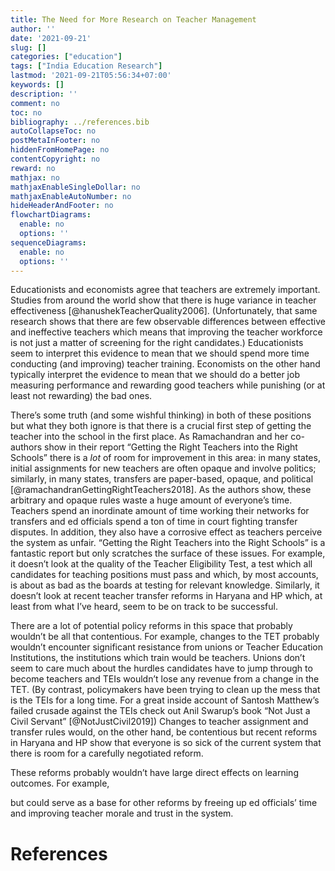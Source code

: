 ---
title: The Need for More Research on Teacher Management
author: ''
date: '2021-09-21'
slug: []
categories: ["education"]
tags: ["India Education Research"]
lastmod: '2021-09-21T05:56:34+07:00'
keywords: []
description: ''
comment: no
toc: no
bibliography: ../references.bib
autoCollapseToc: no
postMetaInFooter: no
hiddenFromHomePage: no
contentCopyright: no
reward: no
mathjax: no
mathjaxEnableSingleDollar: no
mathjaxEnableAutoNumber: no
hideHeaderAndFooter: no
flowchartDiagrams:
  enable: no
  options: ''
sequenceDiagrams:
  enable: no
  options: ''
---

Educationists and economists agree that teachers are extremely important. Studies from around the world show that there is huge variance in teacher effectiveness [@hanushekTeacherQuality2006].  (Unfortunately, that same research shows that there are few observable differences between effective and ineffective teachers which means that improving the teacher workforce is not just a matter of screening for the right candidates.) Educationists seem to interpret this evidence to mean that we should spend more time conducting (and improving) teacher training.  Economists on the other hand typically interpret the evidence to mean that we should do a better job measuring performance and rewarding good teachers while punishing (or at least not rewarding) the bad ones. 

There's some truth (and some wishful thinking) in both of these positions but what they both ignore is that there is a crucial first step of getting the teacher into the school in the first place. As Ramachandran and her co-authors show in their report “Getting the Right Teachers into the Right Schools” there is a *lot* of room for improvement in this area: in many states, initial assignments for new teachers are often opaque and involve politics; similarly, in many states, transfers are paper-based, opaque, and political [@ramachandranGettingRightTeachers2018].  As the authors show, these arbitrary and opaque rules waste a huge amount of everyone’s time. Teachers spend an inordinate amount of time working their networks for transfers and ed officials spend a ton of time in court fighting transfer disputes. 
In addition, they also have a corrosive effect as teachers perceive the system as unfair. 
“Getting the Right Teachers into the Right Schools” is a fantastic report but only scratches the surface of these issues. For example, it doesn’t look at the quality of the Teacher Eligibility Test, a test which all candidates for teaching positions must pass and which, by most accounts, is about as bad as the boards at testing for relevant knowledge. Similarly, it doesn’t look at recent teacher transfer reforms in Haryana and HP which, at least from what I’ve heard, seem to be on track to be successful.

There are a lot of potential policy reforms in this space that probably wouldn’t be all that contentious. For example, changes to the TET probably wouldn’t encounter significant resistance from unions or Teacher Education Institutions, the institutions which train would be teachers. Unions don't seem to care much about the hurdles candidates have to jump through to become teachers and TEIs wouldn't lose any revenue from a change in the TET. (By contrast, policymakers have been trying to clean up the mess that is the TEIs for a long time. For a great inside account of Santosh Matthew’s failed crusade against the TEIs check out Anil Swarup’s book “Not Just a Civil Servant” [@NotJustCivil2019]) Changes to teacher assignment and transfer rules would, on the other hand, be contentious but recent reforms in Haryana and HP show that everyone is so sick of the current system that there is room for a carefully negotiated reform. 

These reforms probably wouldn’t have large direct effects on learning outcomes. For example, 

but could serve as a base for other reforms by freeing up ed officials’ time and improving teacher morale and trust in the system.

# References


